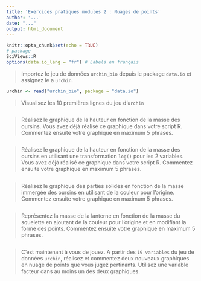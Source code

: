 ```yaml
---
title: 'Exercices pratiques modules 2 : Nuages de points'
author: '...'
date: "..."
output: html_document
---
```


```r
knitr::opts_chunk$set(echo = TRUE)
# package
SciViews::R
options(data.io_lang = "fr") # Labels en français
```

> Importez le jeu de données `urchin_bio` depuis le package `data.io` et assignez le a `urchin`. 

```r
urchin <- read("urchin_bio", package = "data.io")
```

> Visualisez les 10 premières lignes du jeu d'`urchin`

```r

```

> Réalisez le graphique de la hauteur en fonction de la masse des oursins. Vous avez déjà réalisé ce graphique dans votre script R. Commentez ensuite votre graphique en maximum 5 phrases.

```r

```

> Réalisez le graphique de la hauteur en fonction de la masse des oursins en utilisant une transformation `log()` pour les 2 variables. Vous avez déjà réalisé ce graphique dans votre script R. Commentez ensuite votre graphique en maximum 5 phrases.

```r

```

> Réalisez le graphique des parties solides en fonction de la masse immergée des oursins en utilisant de la couleur pour l'origine. Commentez ensuite votre graphique en maximum 5 phrases.

```r

```

> Représentez la masse de la lanterne en fonction de la masse du squelette en ajoutant de la couleur pour l'origine et en modifiant la forme des points. Commentez ensuite votre graphique en maximum 5 phrases.

```r

```

> C'est maintenant à vous de jouez. A partir des `19 variables` du jeu de données `urchin`, réalisez et commentez deux nouveaux graphiques en nuage de points que vous jugez pertinants. Utilisez une variable facteur dans au moins un des deux graphiques.  

```r

```

```r

```


